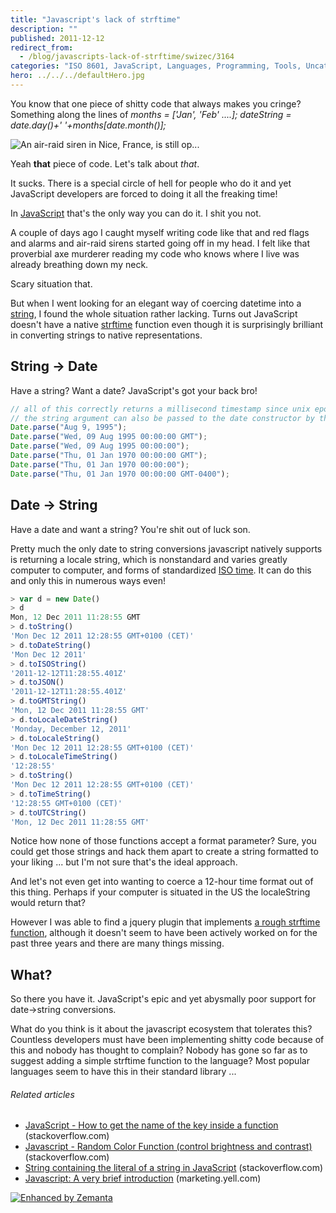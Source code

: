 ```yaml
---
title: "Javascript's lack of strftime"
description: ""
published: 2011-12-12
redirect_from:
  - /blog/javascripts-lack-of-strftime/swizec/3164
categories: "ISO 8601, JavaScript, Languages, Programming, Tools, Uncategorized"
hero: ../../../defaultHero.jpg
---
```


You know that one piece of shitty code that always makes you cringe? Something along the lines of _months = \['Jan', 'Feb' ....]; dateString = date.day()+' '+months\[date.month()];_

![An air-raid siren in Nice, France, is still op...](https://swizec.com/blog/wp-content/uploads/2011/12/300px-Nice_air-raid_siren2.jpg "An air-raid siren in Nice, France, is still op...")

Yeah **that** piece of code. Let's talk about _that_.

It sucks. There is a special circle of hell for people who do it and yet JavaScript developers are forced to doing it all the freaking time!

In [JavaScript](http://en.wikipedia.org/wiki/JavaScript "JavaScript") that's the only way you can do it. I shit you not.

A couple of days ago I caught myself writing code like that and red flags and alarms and air-raid sirens started going off in my head. I felt like that proverbial axe murderer reading my code who knows where I live was already breathing down my neck.

Scary situation that.

But when I went looking for an elegant way of coercing datetime into a [string](http://en.wikipedia.org/wiki/String_%28computer_science%29 "String (computer science)"), I found the whole situation rather lacking. Turns out JavaScript doesn't have a native [strftime](http://en.wikipedia.org/wiki/Time.h "Time.h") function even though it is surprisingly brilliant in converting strings to native representations.

## String -> Date

Have a string? Want a date? JavaScript's got your back bro!

```javascript
// all of this correctly returns a millisecond timestamp since unix epoch
// the string argument can also be passed to the date constructor by the way (returns a correct Date object)
Date.parse("Aug 9, 1995");
Date.parse("Wed, 09 Aug 1995 00:00:00 GMT");
Date.parse("Wed, 09 Aug 1995 00:00:00");
Date.parse("Thu, 01 Jan 1970 00:00:00 GMT");
Date.parse("Thu, 01 Jan 1970 00:00:00");
Date.parse("Thu, 01 Jan 1970 00:00:00 GMT-0400");
```

## Date -> String

Have a date and want a string? You're shit out of luck son.

Pretty much the only date to string conversions javascript natively supports is returning a locale string, which is nonstandard and varies greatly computer to computer, and forms of standardized [ISO time](http://en.wikipedia.org/wiki/ISO_8601 "ISO 8601"). It can do this and only this in numerous ways even!

```javascript
> var d = new Date()
> d
Mon, 12 Dec 2011 11:28:55 GMT
> d.toString()
'Mon Dec 12 2011 12:28:55 GMT+0100 (CET)'
> d.toDateString()
'Mon Dec 12 2011'
> d.toISOString()
'2011-12-12T11:28:55.401Z'
> d.toJSON()
'2011-12-12T11:28:55.401Z'
> d.toGMTString()
'Mon, 12 Dec 2011 11:28:55 GMT'
> d.toLocaleDateString()
'Monday, December 12, 2011'
> d.toLocaleString()
'Mon Dec 12 2011 12:28:55 GMT+0100 (CET)'
> d.toLocaleTimeString()
'12:28:55'
> d.toString()
'Mon Dec 12 2011 12:28:55 GMT+0100 (CET)'
> d.toTimeString()
'12:28:55 GMT+0100 (CET)'
> d.toUTCString()
'Mon, 12 Dec 2011 11:28:55 GMT'
```

Notice how none of those functions accept a format parameter? Sure, you could get those strings and hack them apart to create a string formatted to your liking ... but I'm not sure that's the ideal approach.

And let's not even get into wanting to coerce a 12-hour time format out of this thing. Perhaps if your computer is situated in the US the localeString would return that?

However I was able to find a jquery plugin that implements [a rough strftime function](http://projects.nocternity.net/index.py/en/jquery-strftime), although it doesn't seem to have been actively worked on for the past three years and there are many things missing.

## What?

So there you have it. JavaScript's epic and yet abysmally poor support for date->string conversions.

What do you think is it about the javascript ecosystem that tolerates this? Countless developers must have been implementing shitty code because of this and nobody has thought to complain? Nobody has gone so far as to suggest adding a simple strftime function to the language? Most popular languages seem to have this in their standard library ...

###### Related articles

- [JavaScript - How to get the name of the key inside a function](http://stackoverflow.com/questions/8472154/javascript-how-to-get-the-name-of-the-key-inside-a-function) (stackoverflow.com)
- [Javascript - Random Color Function (control brightness and contrast)](http://stackoverflow.com/questions/8470712/javascript-random-color-function-control-brightness-and-contrast) (stackoverflow.com)
- [String containing the literal of a string in JavaScript](http://stackoverflow.com/questions/7728251/string-containing-the-literal-of-a-string-in-javascript) (stackoverflow.com)
- [Javascript: A very brief introduction](http://marketing.yell.com/web-design/javascript-brief-introduction/) (marketing.yell.com)

[![Enhanced by Zemanta](https://img.zemanta.com/zemified_e.png?x-id=2aa80621-36dc-42f1-9d5a-f303dc5fe62b)](http://www.zemanta.com/ "Enhanced by Zemanta")

